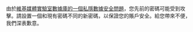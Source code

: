 由於[[meta:October_2013_private_data_security_issue/zh|維基媒體實驗室數據庫的一個私隱數據安全問題]]，您先前的密碼可能受到攻擊。請設置一個和現有密碼不同的新密碼，以保證您的賬戶安全。給您帶來不便，我們深表歉意。